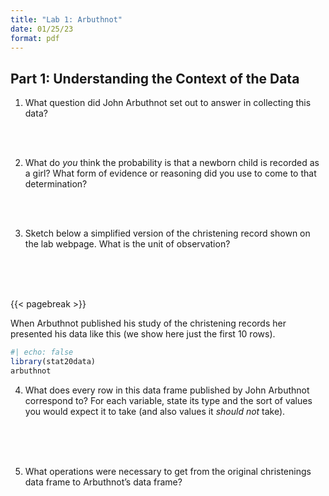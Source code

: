```yaml
---
title: "Lab 1: Arbuthnot"
date: 01/25/23
format: pdf
---
```


\thispagestyle{empty} 

## Part 1: Understanding the Context of the Data

1. What question did John Arbuthnot set out to answer in collecting this data?

\
\

2. What do *you* think the probability is that a newborn child is recorded as a girl? What form of evidence or reasoning did you use to come to that determination?

\
\

3. Sketch below a simplified version of the christening record shown on the lab webpage. What is the unit of observation?

\
\
\

{{< pagebreak >}}

When Arbuthnot published his study of the christening records her presented his data like this (we show here just the first 10 rows).

```r
#| echo: false
library(stat20data)
arbuthnot
```


4. What does every row in this data frame published by John Arbuthnot correspond to? For each variable, state its type and the sort of values you would expect it to take (and also values it *should not* take).

\
\
\

5. What operations were necessary to get from the original christenings data frame to Arbuthnot's data frame?
